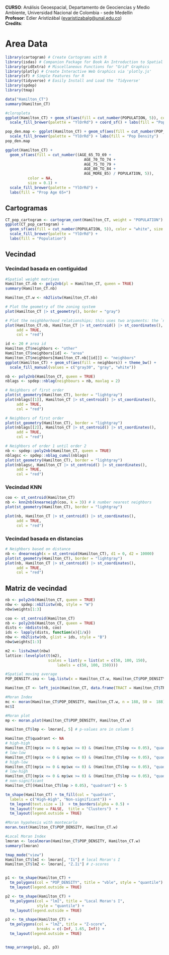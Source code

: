 **CURSO**: Análisis Geoespacial, Departamento de Geociencias y Medio Ambiente, Universidad Nacional de Colombia - sede Medellín\
**Profesor**: Edier Aristizábal ([evaristizabalg\@unal.edu.co](mailto:evaristizabalg@unal.edu.co){.email})\
**Credits**:

# Area Data

```{r}
library(cartogram) # Create Cartograms with R
library(isdas) # Companion Package for Book An Introduction to Spatial Data Analysis and Statistics
library(gridExtra) # Miscellaneous Functions for "Grid" Graphics
library(plotly) # Create Interactive Web Graphics via 'plotly.js'
library(sf) # Simple Features for R
library(tidyverse) # Easily Install and Load the 'Tidyverse'
library(spdep)
library(tmap)

```

```{r}
data("Hamilton_CT")
summary(Hamilton_CT)
```

```{r}
#cloropleta
ggplot(Hamilton_CT) + geom_sf(aes(fill = cut_number(POPULATION, 5)), color = NA, size = 0.1) +
  scale_fill_brewer(palette = "YlOrRd") + coord_sf() + labs(fill = "Population")
```

```{r}
pop_den.map <- ggplot(Hamilton_CT) + geom_sf(aes(fill = cut_number(POP_DENSITY, 5)), color = "white", size = 0.1) +
  scale_fill_brewer(palette = "YlOrRd") + labs(fill = "Pop Density")
pop_den.map
```

```{r}
ggplot(Hamilton_CT) + 
  geom_sf(aes(fill = cut_number((AGE_65_TO_69 +
                                   AGE_70_TO_74 +
                                   AGE_75_TO_79 +
                                   AGE_80_TO_84 +
                                   AGE_MORE_85) / POPULATION, 5)),
          color = NA, 
          size = 0.1) +
  scale_fill_brewer(palette = "YlOrRd") +
  labs(fill = "Prop Age 65+")
```
## Cartogramas

```{r}
CT_pop_cartogram <- cartogram_cont(Hamilton_CT, weight = "POPULATION")
ggplot(CT_pop_cartogram) + 
  geom_sf(aes(fill = cut_number(POPULATION, 5)), color = "white", size = 0.1) +
  scale_fill_brewer(palette = "YlOrRd") +
  labs(fill = "Population")
```
## Vecindad

### Vecindad basada en contiguidad
```{r}
#Spatial weight matrixes
Hamilton_CT.nb <- poly2nb(pl = Hamilton_CT, queen = TRUE)
summary(Hamilton_CT.nb)

Hamilton_CT.w <- nb2listw(Hamilton_CT.nb)
```

```{r}
# Plot the geometry of the zoning system
plot(Hamilton_CT |> st_geometry(), border = "gray")

# Plot the neighbhorhood relationships; this uses two arguments: the `nb` class object and the coordinates of the centroids of the zoning system
plot(Hamilton_CT.nb, Hamilton_CT |> st_centroid() |> st_coordinates(),
     add = TRUE,
     col = "red")
```

```{r}
id <- 20 # area id
Hamilton_CT$neighbors <- "other"
Hamilton_CT$neighbors[id] <- "area"
Hamilton_CT$neighbors[Hamilton_CT.nb[[id]]] <- "neighbors"
ggplot(Hamilton_CT) + geom_sf(aes(fill = neighbors)) + theme_bw() +
  scale_fill_manual(values = c("gray30", "gray", "white"))
```

```{r}
nb <- poly2nb(Hamilton_CT, queen = TRUE)
nblags <- spdep::nblag(neighbours = nb, maxlag = 2)
```

```{r}
# Neighbors of first order
plot(st_geometry(Hamilton_CT), border = "lightgray")
plot(nblags[[1]], Hamilton_CT |> st_centroid() |> st_coordinates(),
     add = TRUE,
     col = "red")
```

```{r}
# Neighbors of first order
plot(st_geometry(Hamilton_CT), border = "lightgray")
plot(nblags[[2]], Hamilton_CT |> st_centroid() |> st_coordinates(),
     add = TRUE,
     col = "red")
```

```{r}
# Neighbors of order 1 until order 2
nb <- spdep::poly2nb(Hamilton_CT, queen = TRUE)
nblagsc <- spdep::nblag_cumul(nblags)
plot(st_geometry(Hamilton_CT), border = "lightgray")
plot(nblagsc, Hamilton_CT |> st_centroid() |> st_coordinates(),
     add = TRUE,
     col = "red")
```


### Vecindad KNN
```{r}
coo <- st_centroid(Hamilton_CT)
nb <- knn2nb(knearneigh(coo, k = 3)) # k number nearest neighbors
plot(st_geometry(Hamilton_CT), border = "lightgray")

plot(nb, Hamilton_CT |> st_centroid() |> st_coordinates(),
     add = TRUE,
     col = "red")

```

### Vecindad basada en distancias

```{r}
# Neighbors based on distance
nb <- dnearneigh(x = st_centroid(Hamilton_CT), d1 = 0, d2 = 10000)
plot(st_geometry(Hamilton_CT), border = "lightgray")
plot(nb, Hamilton_CT |> st_centroid() |> st_coordinates(),
     add = TRUE,
     col = "red")
```
## Matriz de vecindad

```{r}
nb <- poly2nb(Hamilton_CT, queen = TRUE)
nbw <- spdep::nb2listw(nb, style = "W")
nbw$weights[1:3]
```
```{r}
coo <- st_centroid(Hamilton_CT)
nb <- poly2nb(Hamilton_CT, queen = TRUE)
dists <- nbdists(nb, coo)
ids <- lapply(dists, function(x){1/x})
nbw <- nb2listw(nb, glist = ids, style = "B")
nbw$weights[1:3]
```

```{r}
m2 <- listw2mat(nbw)
lattice::levelplot(t(m2),
                   scales = list(y = list(at = c(50, 100, 150),
                       labels = c(50, 100, 150))))
```

```{r}
#Spatial moving average
POP_DENSITY.sma <- lag.listw(x = Hamilton_CT.w, Hamilton_CT$POP_DENSITY)

Hamilton_CT <- left_join(Hamilton_CT, data.frame(TRACT = Hamilton_CT$TRACT, POP_DENSITY.sma), by = "TRACT")
```

```{r}
#Moran Index
mc <- moran(Hamilton_CT$POP_DENSITY, Hamilton_CT.w, n = 188, S0 =  188)
mc$I
```

```{r}
#Moran plot
mp <- moran.plot(Hamilton_CT$POP_DENSITY, Hamilton_CT.w)
```

```{r}
Hamilton_CT$lmp <- lmoran[, 5] # p-values are in column 5

Hamilton_CT$quadrant <- NA
# high-high
Hamilton_CT[(mp$x >= 0 & mp$wx >= 0) & (Hamilton_CT$lmp <= 0.05), "quadrant"]<- 1
# low-low
Hamilton_CT[(mp$x <= 0 & mp$wx <= 0) & (Hamilton_CT$lmp <= 0.05), "quadrant"]<- 2
# high-low
Hamilton_CT[(mp$x >= 0 & mp$wx <= 0) & (Hamilton_CT$lmp <= 0.05), "quadrant"]<- 3
# low-high
Hamilton_CT[(mp$x <= 0 & mp$wx >= 0) & (Hamilton_CT$lmp <= 0.05), "quadrant"]<- 4
# non-significant
Hamilton_CT[(Hamilton_CT$lmp > 0.05), "quadrant"] <- 5
```

```{r}
tm_shape(Hamilton_CT) + tm_fill(col = "quadrant",
  labels = c("High-High", "Non-significant")) +
  tm_legend(text.size = 1)  + tm_borders(alpha = 0.5) +
  tm_layout(frame = FALSE,  title = "Clusters")  +
  tm_layout(legend.outside = TRUE)
```


```{r}
#Moran hypohesis with montecarlo
moran.test(Hamilton_CT$POP_DENSITY, Hamilton_CT.w)
```

```{r}
#Local Moran Index
lmoran <- localmoran(Hamilton_CT$POP_DENSITY, Hamilton_CT.w)
summary(lmoran)
```
```{r}
tmap_mode("view")
Hamilton_CT$lmI <- lmoran[, "Ii"] # local Moran's I
Hamilton_CT$lmZ <- lmoran[, "Z.Ii"] # z-scores


p1 <- tm_shape(Hamilton_CT) +
  tm_polygons(col = "POP_DENSITY", title = "vble", style = "quantile") +
  tm_layout(legend.outside = TRUE)

p2 <- tm_shape(Hamilton_CT) +
  tm_polygons(col = "lmI", title = "Local Moran's I",
              style = "quantile") +
  tm_layout(legend.outside = TRUE)

p3 <- tm_shape(Hamilton_CT) +
  tm_polygons(col = "lmZ", title = "Z-score",
              breaks = c(-Inf, 1.65, Inf)) +
  tm_layout(legend.outside = TRUE)


tmap_arrange(p1, p2, p3)
```

